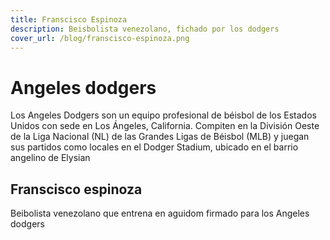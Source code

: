 ```yaml
---
title: Franscisco Espinoza
description: Beisbolista venezolano, fichado por los dodgers
cover_url: /blog/franscisco-espinoza.png
---
```


# Angeles dodgers 

Los Angeles Dodgers son un equipo profesional de béisbol de los Estados Unidos con sede en Los Ángeles, California. Compiten en la División Oeste de la Liga Nacional (NL) de las Grandes Ligas de Béisbol (MLB) y juegan sus partidos como locales en el Dodger Stadium, ubicado en el barrio angelino de Elysian

## Franscisco espinoza
Beibolista venezolano que entrena en aguidom firmado para los Angeles dodgers